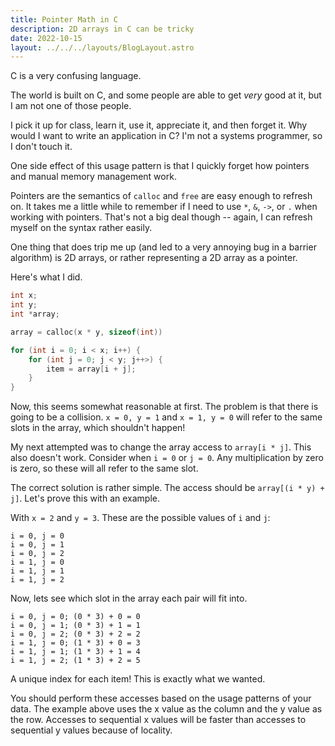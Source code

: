 ```yaml
---
title: Pointer Math in C
description: 2D arrays in C can be tricky
date: 2022-10-15
layout: ../../../layouts/BlogLayout.astro
---
```


C is a very confusing language.

The world is built on C, and some people are able to get _very_ good at it, but I am not one of those people.

I pick it up for class, learn it, use it, appreciate it, and then forget it. Why would I want to write an application in C? I'm not a systems programmer, so I don't touch it.

One side effect of this usage pattern is that I quickly forget how pointers and manual memory management work.

Pointers are the semantics of `calloc` and `free` are easy enough to refresh on. It takes me a little while to remember if I need to use `*`, `&`, `->`, or `.` when working with pointers. That's not a big deal though -- again, I can refresh myself on the syntax rather easily.

One thing that does trip me up (and led to a very annoying bug in a barrier algorithm) is 2D arrays, or rather representing a 2D array as a pointer.

Here's what I did.

```c
int x;
int y;
int *array;

array = calloc(x * y, sizeof(int))

for (int i = 0; i < x; i++) {
    for (int j = 0; j < y; j++>) {
        item = array[i + j];
    }
}
```

Now, this seems somewhat reasonable at first. The problem is that there is going to be a collision. `x = 0, y = 1` and `x = 1, y = 0` will refer to the same slots in the array, which shouldn't happen!

My next attempted was to change the array access to `array[i * j]`. This also doesn't work. Consider when `i = 0` or `j = 0`. Any multiplication by zero is zero, so these will all refer to the same slot.

The correct solution is rather simple. The access should be `array[(i * y) + j]`. Let's prove this with an example.

With `x = 2` and `y = 3`. These are the possible values of `i` and `j`:

```
i = 0, j = 0
i = 0, j = 1
i = 0, j = 2
i = 1, j = 0
i = 1, j = 1
i = 1, j = 2
```

Now, lets see which slot in the array each pair will fit into.

```
i = 0, j = 0; (0 * 3) + 0 = 0
i = 0, j = 1; (0 * 3) + 1 = 1
i = 0, j = 2; (0 * 3) + 2 = 2
i = 1, j = 0; (1 * 3) + 0 = 3
i = 1, j = 1; (1 * 3) + 1 = 4
i = 1, j = 2; (1 * 3) + 2 = 5
```

A unique index for each item! This is exactly what we wanted.

You should perform these accesses based on the usage patterns of your data. The example above uses the x value as the column and the y value as the row. Accesses to sequential x values will be faster than accesses to sequential y values because of locality.
